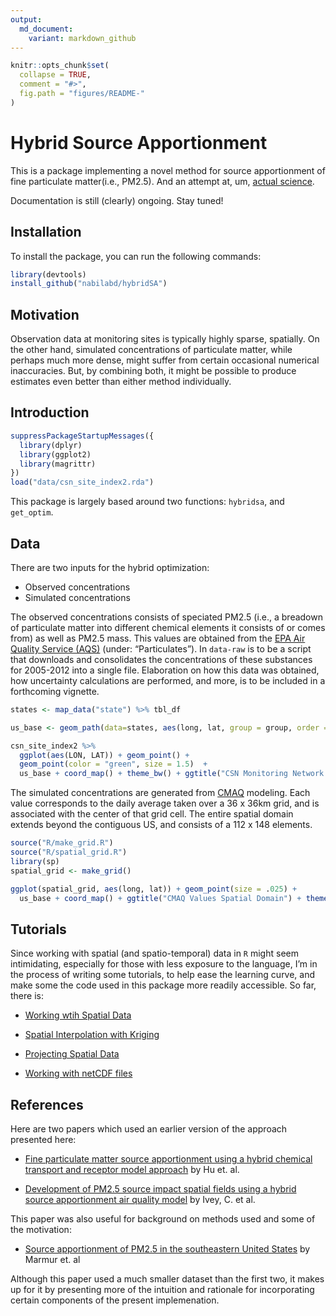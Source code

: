```yaml
---
output:
  md_document:
    variant: markdown_github
---
```


<!-- README.md is generated from README.Rmd. Please edit that file -->

```r
knitr::opts_chunk$set(
  collapse = TRUE,
  comment = "#>",
  fig.path = "figures/README-"
)
```


# Hybrid Source Apportionment

This is a package implementing a novel method for source apportionment of fine particulate matter(i.e., PM2.5). And an attempt at, um, [actual science](http://simplystatistics.org/2013/01/23/statisticians-and-computer-scientists-if-there-is-no-code-there-is-no-paper/).

Documentation is still (clearly) ongoing. Stay tuned!

## Installation

To install the package, you can run the following commands:

```r
library(devtools)
install_github("nabilabd/hybridSA")
```


## Motivation

Observation data at monitoring sites is typically highly sparse, spatially. On the other hand, simulated concentrations of particulate matter, while perhaps much more dense, might suffer from certain occasional numerical inaccuracies. But, by combining both, it might be possible to produce estimates even better than either method individually. 


## Introduction

```r

suppressPackageStartupMessages({
  library(dplyr)
  library(ggplot2)
  library(magrittr)
})
load("data/csn_site_index2.rda")
```


This package is largely based around two functions: `hybridsa`, and `get_optim`.


## Data

There are two inputs for the hybrid optimization: 

* Observed concentrations
* Simulated concentrations

The observed concentrations consists of speciated PM2.5 (i.e., a breadown of particulate matter into different chemical elements it consists of or comes from) as well as PM2.5 mass. This values are obtained from the [EPA Air Quality Service (AQS)](http://aqsdr1.epa.gov/aqsweb/aqstmp/airdata/download_files.html#Daily) (under: "Particulates"). In `data-raw` is to be a script that downloads and consolidates the concentrations of these substances for 2005-2012 into a single file. Elaboration on how this data was obtained, how uncertainty calculations are performed, and more, is to be included in a forthcoming vignette.

```r
states <- map_data("state") %>% tbl_df

us_base <- geom_path(data=states, aes(long, lat, group = group, order = order))

csn_site_index2 %>% 
  ggplot(aes(LON, LAT)) + geom_point() + 
  geom_point(color = "green", size = 1.5)  + 
  us_base + coord_map() + theme_bw() + ggtitle("CSN Monitoring Network - Sites Used") 

```

The simulated concentrations are generated from [CMAQ](https://www.cmascenter.org/cmaq/) modeling. Each value corresponds to the daily average taken over a 36 x 36km grid, and is associated with the center of that grid cell. The entire spatial domain extends beyond the contiguous US, and consists of a 112 x 148 elements. 

```r

source("R/make_grid.R")
source("R/spatial_grid.R")
library(sp)
spatial_grid <- make_grid()

ggplot(spatial_grid, aes(long, lat)) + geom_point(size = .025) + 
  us_base + coord_map() + ggtitle("CMAQ Values Spatial Domain") + theme_bw()
```



## Tutorials 

Since working with spatial (and spatio-temporal) data in `R` might seem intimidating, especially for those with less exposure to the language, I'm in the process of writing some tutorials, to help ease the learning curve, and make some the code used in this package more readily accessible. So far, there is: 

* [Working wtih Spatial Data](http://rpubs.com/nabilabd/134781)

* [Spatial Interpolation with Kriging](http://rpubs.com/nabilabd/118172) 

* [Projecting Spatial Data](http://rpubs.com/nabilabd/142092)

* [Working with netCDF files](http://rpubs.com/nabilabd/119121)


## References

Here are two papers which used an earlier version of the approach presented here: 

* [Fine particulate matter source apportionment using a hybrid chemical transport and receptor model approach](http://atmos-chem-phys.net/14/5415/2014/) by Hu et. al.

* [Development of PM2.5 source impact spatial fields using a hybrid source apportionment air quality model](http://www.geosci-model-dev.net/8/2153/2015/gmd-8-2153-2015.html) by Ivey, C. et al.

This paper was also useful for background on methods used and some of the motivation:

* [Source apportionment of PM2.5 in the southeastern United States](http://www.sciencedirect.com/science/article/pii/S1352231005011945) by Marmur et. al

Although this paper used a much smaller dataset than the first two, it makes up for it by presenting more of the intuition and rationale for incorporating certain components of the present implemenation.
